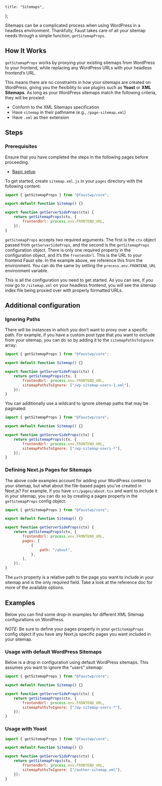	title: "Sitemaps",
};

Sitemaps can be a complicated process when using WordPress in a headless environment. Thankfully, Faust takes care of all your sitemap needs through a simple function, `getSitemapProps`.

## How It Works

`getSitemapProps` works by proxying your existing sitemaps from WordPress to your frontend, while replacing any WordPress URLs with your headless frontend’s URL.

This means there are no constraints in how your sitemaps are created on WordPress, giving you the flexibility to use plugins such as **Yoast** or **XML Sitemaps**. As long as your WordPress sitemaps match the following criteria, they will be proxied:

- Conform to the XML Sitemaps specification
- Have `sitemap` in their pathname (e.g., `/page-sitemap.xml`)
- Have `.xml` as their extension

## Steps

### Prerequisites

Ensure that you have completed the steps in the following pages before proceeding.

- [Basic setup](/docs/how-to/basic-setup)

To get started, create `sitemap.xml.js` in your `pages` directory with the following content:

```js title="pages/sitemap.xml.js"
import { getSitemapProps } from "@faustwp/core";

export default function Sitemap() {}

export function getServerSideProps(ctx) {
	return getSitemapProps(ctx, {
		frontendUrl: process.env.FRONTEND_URL,
	});
}
```

`getSitemapProps` accepts two required arguments. The first is the `ctx` object passed from `getServerSideProps`, and the second is the `getSitemapProps` configuration object. There is only one required property in the configuration object, and it’s the `frontendUrl`. This is the URL to your frontend Faust site. In the example above, we reference this from the environment. You can do the same by setting the `process.env.FRONTEND_URL` environment variable.

This is all the configuration you need to get started. As you can see, if you now go to `/sitemap.xml` on your headless frontend, you will see the sitemap index file being proxied over with properly formatted URLs.

## Additional configuration

### Ignoring Paths

There will be instances in which you don’t want to proxy over a specific path. For example, if you have a custom post type that you want to exclude from your sitemap, you can do so by adding it to the `sitemapPathsToIgnore` array:

```js title="pages/sitemap.xml.js"
import { getSitemapProps } from "@faustwp/core";

export default function Sitemap() {}

export function getServerSideProps(ctx) {
	return getSitemapProps(ctx, {
		frontendUrl: process.env.FRONTEND_URL,
		sitemapPathsToIgnore: ["/wp-sitemap-users-1.xml"],
	});
}
```

You can additionally use a wildcard to ignore sitemap paths that may be paginated:

```js title="pages/sitemap.xml.js"
import { getSitemapProps } from "@faustwp/core";

export default function Sitemap() {}

export function getServerSideProps(ctx) {
	return getSitemapProps(ctx, {
		frontendUrl: process.env.FRONTEND_URL,
		sitemapPathsToIgnore: ["/wp-sitemap-users-*"],
	});
}
```

### Defining Next.js Pages for Sitemaps

The above code examples account for adding your WordPress content to your sitemap, but what about the file-based pages you’ve created in Next.js? For example, if you have `src/pages/about.tsx` and want to include it in your sitemap, you can do so by creating a pages property in the `getSitemapProps` config object:

```js title="pages/sitemap.xml.js"
import { getSitemapProps } from "@faustwp/core";

export default function Sitemap() {}

export function getServerSideProps(ctx) {
	return getSitemapProps(ctx, {
		frontendUrl: process.env.FRONTEND_URL,
		pages: [
			{
				path: "/about",
			},
		],
	});
}
```

The `path` property is a relative path to the page you want to include in your sitemap and is the only required field. Take a look at the reference doc for more of the available options.

## Examples

Below you can find some drop-in examples for different XML Sitemap configurations on WordPress.

_NOTE:_ Be sure to define your pages property in your `getSitemapProps` config object if you have any Next.js specific pages you want included in your sitemap.

### Usage with default WordPress Sitemaps

Below is a drop in configuration using default WordPress sitemaps. This assumes you want to ignore the “users” sitemap:

```js title="pages/sitemap.xml.js"
import { getSitemapProps } from "@faustwp/core";

export default function Sitemap() {}

export function getServerSideProps(ctx) {
	return getSitemapProps(ctx, {
		frontendUrl: process.env.FRONTEND_URL,
		sitemapPathsToIgnore: ["/wp-sitemap-users-*"],
	});
}
```

### Usage with Yoast

```js title="pages/sitemap.xml.js"
import { getSitemapProps } from "@faustwp/core";

export default function Sitemap() {}

export function getServerSideProps(ctx) {
	return getSitemapProps(ctx, {
		frontendUrl: process.env.FRONTEND_URL,
		sitemapPathsToIgnore: ["/author-sitemap.xml"],
	});
}
```
